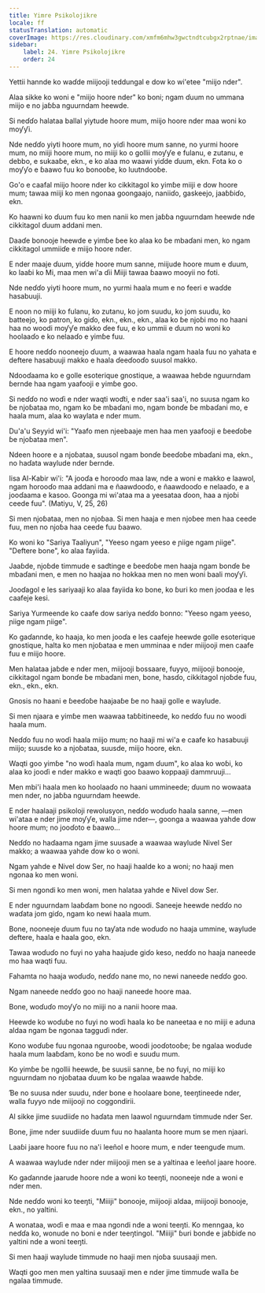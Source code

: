 ```yaml
---
title: Yimre Psikolojikre
locale: ff
statusTranslation: automatic
coverImage: https://res.cloudinary.com/xmfm6mhw3gwctndtcubgx2rptnae/image/upload/v1740468922/small_cover_tratado_de_psicologia_revolucionaria_a4c0dca4e0.webp
sidebar:
    label: 24. Yimre Psikolojikre
    order: 24
---
```

Yettii hannde ko waɗde miijooji teddungal e dow ko wi'etee "miijo nder".

Alaa sikke ko woni e "miijo hoore nder" ko boni; ngam ɗuum no ummana miijo e no jaɓɓa nguurndam heewde.

Si neɗɗo halataa ballal yiytude hoore mum, miijo hoore nder maa woni ko moƴƴi.

Nde neɗɗo yiyti hoore mum, no yiɗi hoore mum sanne, no yurmi hoore mum, no miiji hoore mum, no miiji ko o gollii moƴƴe e fulanu, e zutanu, e debbo, e sukaaɓe, ekn., e ko alaa mo waawi yiɗde ɗuum, ekn. Fota ko o moƴƴo e ɓaawo fuu ko bonooɓe, ko luutndooɓe.

Go'o e caafal miijo hoore nder ko cikkitagol ko yimɓe miiji e dow hoore mum; tawaa miiji ko men ngonaa goongaajo, naniiɗo, gaskeejo, jaaɓɓiɗo, ekn.

Ko haawni ko ɗuum fuu ko men nanii ko men jaɓɓa nguurndam heewde nde cikkitagol ɗuum addani men.

Daaɗe bonooje heewde e yimɓe ɓee ko alaa ko ɓe mbaɗani men, ko ngam cikkitagol ummiiɗe e miijo hoore nder.

E nder maaje ɗuum, yiɗde hoore mum sanne, miijude hoore mum e ɗuum, ko laaɓi ko Mi, maa men wi'a ɗii Miiji tawaa ɓaawo mooyii no foti.

Nde neɗɗo yiyti hoore mum, no yurmi haala mum e no feeri e waɗde hasabuuji.

E noon no miiji ko fulanu, ko zutanu, ko jom suudu, ko jom suudu, ko batteejo, ko patron, ko giɗo, ekn., ekn., ekn., alaa ko ɓe njoɓi mo no haani haa no woodi moƴƴe makko ɗee fuu, e ko ummii e ɗuum no woni ko hoolaaɗo e ko nelaaɗo e yimɓe fuu.

E hoore neɗɗo nooneejo ɗuum, a waawaa haala ngam haala fuu no yahata e deftere hasabuuji makko e haala ɗeeɗooɗo suusol makko.

Ndooɗaama ko e golle esoterique gnostique, a waawaa heɓde nguurndam ɓernde haa ngam yaafooji e yimɓe goo.

Si neɗɗo no woɗi e nder waqti woɗti, e nder saa'i saa'i, no suusa ngam ko ɓe njoɓataa mo, ngam ko ɓe mbaɗani mo, ngam bonɗe ɓe mbaɗani mo, e haala mum, alaa ko waylata e nder mum.

Du'a'u Seyyid wi'i: "Yaafo men njeebaaje men haa men yaafooji e ɓeeɗoɓe ɓe njoɓataa men".

Ndeen hoore e a njoɓataa, suusol ngam bonɗe ɓeeɗoɓe mbaɗani ma, ekn., no haɗata waylude nder ɓernde.

Iisa Al-Kabir wi'i: "A jooɗa e horooɗo maa law, nde a woni e makko e laawol, ngam horooɗo maa addani ma e ñaawdooɗo, e ñaawdooɗo e nelaaɗo, e a jooɗaama e kasoo. Goonga mi wi'ataa ma a yeesataa ɗoon, haa a njoɓi ceede fuu". (Matiyu, V, 25, 26)

Si men njoɓataa, men no njoɓaa. Si men haaja e men njoɓee men haa ceede fuu, men no njoɓa haa ceede fuu ɓaawo.

Ko woni ko "Sariya Taaliyun", "Yeeso ngam yeeso e ɲiige ngam ɲiige". "Deftere bone", ko alaa fayiida.

Jaaɓde, njoɓde timmude e saɗtinge e ɓeeɗoɓe men haaja ngam bonɗe ɓe mbaɗani men, e men no haajaa no hokkaa men no men woni baali moƴƴi.

Jooɗagol e les sariyaaji ko alaa fayiida ko bone, ko ɓuri ko men jooɗaa e les caafeje kesi.

Sariya Yurmeende ko caafe dow sariya neɗɗo bonno: "Yeeso ngam yeeso, ɲiige ngam ɲiige".

Ko gaɗannde, ko haaja, ko men jooɗa e les caafeje heewde golle esoterique gnostique, halta ko men njoɓataa e men umminaa e nder miijooji men caafe fuu e miijo hoore.

Men halataa jaɓde e nder men, miijooji bossaare, fuyyo, miijooji bonooje, cikkitagol ngam bonɗe ɓe mbaɗani men, bone, hasɗo, cikkitagol njoɓde fuu, ekn., ekn., ekn.

Gnosis no haani e ɓeeɗoɓe haajaaɓe ɓe no haaji golle e waylude.

Si men njaara e yimɓe men waawaa taɓɓitineede, ko neɗɗo fuu no woodi haala mum.

Neɗɗo fuu no woɗi haala miijo mum; no haaji mi wi'a e caafe ko hasabuuji miijo; suusde ko a njoɓataa, suusde, miijo hoore, ekn.

Waqti goo yimɓe "no woɗi haala mum, ngam ɗuum", ko alaa ko woɓi, ko alaa ko jooɗi e nder makko e waqti goo ɓaawo koppaaji dammruuji…

Men mbi'i haala men ko hoolaaɗo no haani ummineede; ɗuum no wowaata men nder, no jaɓɓa nguurndam heewde.

E nder haalaaji psikoloji rewolusyon, neɗɗo woɗuɗo haala sanne, —men wi'ataa e nder jime moƴƴe, walla jime nder—, goonga a waawaa yahde dow hoore mum; no jooɗoto e ɓaawo…

Neɗɗo no haɗaama ngam jime suusaɗe a waawaa waylude Nivel Ser makko; a waawaa yahde dow ko o woni.

Ngam yahde e Nivel dow Ser, no haaji haalde ko a woni; no haaji men ngonaa ko men woni.

Si men ngondi ko men woni, men halataa yahde e Nivel dow Ser.

E nder nguurndam laaɓɗam bone no ngoodi. Saneeje heewde neɗɗo no waɗata jom giɗo, ngam ko newi haala mum.

Bone, nooneeje ɗuum fuu no taƴata nde woɗuɗo no haaja ummine, waylude deftere, haala e haala goo, ekn.

Tawaa woɗuɗo no fuyi no yaha haajude giɗo keso, neɗɗo no haaja naneede mo haa waqti fuu.

Fahamta no haaja woɗuɗo, neɗɗo nane mo, no newi naneede neɗɗo goo.

Ngam naneede neɗɗo goo no haaji naneede hoore maa.

Bone, woɗuɗo moƴƴo no miiji no a nanii hoore maa.

Heewde ko woɗuɓe no fuyi no woɗi haala ko ɓe naneetaa e no miiji e aduna aldaa ngam ɓe ngonaa tagguɗi nder.

Kono woɗuɓe fuu ngonaa ngurooɓe, woodi jooɗotooɓe; ɓe ngalaa woɗude haala mum laaɓɗam, kono ɓe no woɗi e suudu mum.

Ko yimɓe ɓe ngollii heewde, ɓe suusii sanne, ɓe no fuyi, no miiji ko nguurndam no njoɓataa ɗuum ko ɓe ngalaa waawde haɓde.

Ɓe no suusa nder suudu, nder bone e hoolaare bone, teeŋtineede nder, walla fuyyo nde miijooji no coggondirii.

Al sikke jime suudiiɗe no haɗata men laawol nguurndam timmude nder Ser.

Bone, jime nder suudiiɗe ɗuum fuu no haalanta hoore mum se men njaari.

Laaɓi jaare hoore fuu no na'i leeñol e hoore mum, e nder teenguɗe mum.

A waawaa waylude nder nder miijooji men se a yaltinaa e leeñol jaare hoore.

Ko gaɗannde jaarude hoore nde a woni ko teeŋti, nooneeje nde a woni e nder men.

Nde neɗɗo woni ko teeŋti, "Miiiji" bonooje, miijooji aldaa, miijooji bonooje, ekn., no yaltini.

A wonataa, woɗi e maa e maa ngondi nde a woni teeŋti. Ko menngaa, ko neɗɗa ko, wonude no boni e nder teeŋtingol. "Miiiji" ɓuri bonde e jaɓɓiɗe no yaltini nde a woni teeŋti.

Si men haaji waylude timmude no haaji men njoɓa suusaaji men.

Waqti goo men men yaltina suusaaji men e nder jime timmuɗe walla ɓe ngalaa timmude.

